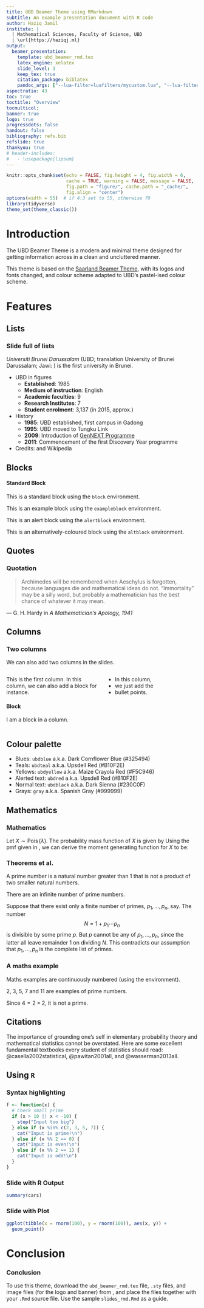 ```yaml
---
title: UBD Beamer Theme using RMarkdown
subtitle: An example presentation document with R code
author: Haziq Jamil
institute: |
  | Mathematical Sciences, Faculty of Science, UBD
  | \url{https://haziqj.ml}
output: 
  beamer_presentation:
    template: ubd_beamer_rmd.tex
    latex_engine: xelatex
    slide_level: 3
    keep_tex: true
    citation_package: biblatex
    pandoc_args: ["--lua-filter=luafilters/mycustom.lua", "--lua-filter=luafilters/bookdown.lua"] 
aspectratio: 43
toc: true
toctitle: "Overview"
tocmulticol: 
banner: true
logo: true
progressdots: false
handout: false
bibliography: refs.bib
refslide: true
thankyou: true
# header-includes:
#   - \usepackage{lipsum}
---
```


```r
knitr::opts_chunk$set(echo = FALSE, fig.height = 4, fig.width = 6, 
                      cache = TRUE, warning = FALSE, message = FALSE,
                      fig.path = "figure/", cache.path = "_cache/",
                      fig.align = "center")
options(width = 55)  # if 4:3 set to 55, otherwise 70
library(tidyverse)
theme_set(theme_classic())
```

# Introduction

The UBD Beamer Theme is a modern and minimal theme designed for getting information across in a clean and uncluttered manner.
	
This theme is based on the [Saarland Beamer Theme](https://github.com/kailashbuki/beamerthemesaarland), with its logos and fonts changed, and colour scheme adapted to UBD's pastel-ised colour scheme.

# Features

## Lists

### Slide full of lists

*Universiti Brunei Darussalam* (UBD; translation University of Brunei Darussalam; Jawi: \textarabic{يونيبرسيتي بروني دارالسلام}) is the first university in Brunei.

- UBD in figures
  - **Established**: 1985
  - **Medium of instruction**: English
  - **Academic faculties**: 9
  - **Research Institutes**: 7
  - **Student enrolment**: 3,137 (in 2015, approx.)
- History
  - **1985**: UBD established, first campus in Gadong
  - **1995**: UBD moved to Tungku Link
  - **2009**: Introduction of [GenNEXT Programme](https://ubd.edu.bn/admission/undergraduate/gennext-degree-programme/)
  - **2011**: Commencement of the first Discovery Year programme		
- Credits: \url{https://ubd.edu.bn/} and Wikipedia

## Blocks

::: {.block}
#### Standard Block
This is a standard block using the `block` environment.
:::

::: {.exampleblock latex="{Example Block}"}
This is an example block using the `exampleblock` environment.
:::

::: {.alertblock latex="{Alert Block}"}
This is an alert block using the `alertblock` environment.
:::

::: {.altblock latex="{Alternative Block}"}
This is an alternatively-coloured block using the `altblock` environment.
:::


## Quotes

### Quotation

> Archimedes will be remembered when Aeschylus is forgotten, because languages die and mathematical ideas do not. "Immortality" may be a silly word, but probably a mathematician has the best chance of whatever it may mean.

\hfill --- G. H. Hardy in *A Mathematician's Apology, 1941*

## Columns

### Two columns

We can also add two columns in the slides.

\vspace{1em}

::::: {.columns}

:::: {.column width=48%}

This is the first column. 
In this column, we can also add a block for instance.

::: {.block}
#### Block
I am a block in a column.
:::


::::

:::: {.column width=48%}

- In this column,
- we just add the
- bullet points.

::::

:::::

## Colour palette

- [Blues: `ubdblue` a.k.a. Dark Cornflower Blue (#325494)]{color=ubdblue}
- [Teals: `ubdteal` a.k.a. Upsdell Red (#B10F2E)]{color=ubdteal}
- [Yellows: `ubdyellow` a.k.a. Maize Crayola Red (#F5C946)]{color=ubdyellow}
- [Alerted text: `ubdred` a.k.a. Upsdell Red (#B10F2E)]{color=ubdred}
- [Normal text: `ubdblack` a.k.a. Dark Sienna (#230C0F)]{color=ubdblack}
- [Grays: `gray` a.k.a. Spanish Gray (#999999)]{color=gray}
<!-- - [Frame background: `ubdblue` (#325494)]{color=ubdblue} -->
<!-- - [Example block: `ubdteal` a.k.a. Upsdell Red (#B10F2E)]{color=ubdred} -->




<!-- - \color{navyblue} Frame titles: \texttt{navyblue} -->
<!-- - \color{gray} Structure: \texttt{gray} -->
<!-- - \color{charcoal} Standard block: \texttt{charcoal} -->
<!-- - \color{solidpink} Alerted block: \texttt{solidpink} -->
<!-- - \color{queenpink} Alerted block bg: \texttt{queenpink} -->
<!-- - \color{myrtlegreen} Example block: \texttt{myrtlegreen} -->
<!-- - \color{lightcyan} Example block: \texttt{lightcyan} -->
<!-- - \color{orangecrayola} Misc 1: \texttt{orangecrayola} -->
<!-- - \color{paradisepink} Misc 2: \texttt{paradisepink} -->

## Mathematics

### Mathematics

Let $X\sim\operatorname{Pois}(\lambda)$. 
The probability mass function of $X$ is given by
\begin{align}\label{eq:pois}
	\Pr(X=x) = \frac{e^{-\lambda}\lambda^x}{x!}.
\end{align}
Using the pmf given in \eqref{eq:pois}, we can derive the moment generating function for $X$ to be:
\begin{align*}
	M_X(t) 
	&= \sum_{k=0}^\infty e^{tx} \cdot \frac{e^{-\lambda}\lambda^x}{x!} \\
	&= e^{-\lambda} \sum_{k=0}^\infty  \frac{(\lambda e^t)^x}{x!} \\
	&= e^{-\lambda}  e^{\lambda e^t} \\
	&= \exp\{\lambda(e^t - 1) \}.
\end{align*}

### Theorems et al.

::: {.definition name="Prime numbers"}
A prime number is a natural number greater than 1 that is not a product of two smaller natural numbers.
:::

::: {.theorem name="Infinitude of primes"}
There are an infinite number of prime numbers.
:::

::: {.proof}
Suppose that there exist only a finite number of primes, $p_1,\dots,p_n$, say.
The number 
$$
N = 1+p_1\cdots p_n
$$
is divisible by some prime $p$.
But $p$ cannot be any of $p_1,\dots,p_n$, since the latter all leave remainder 1 on dividing $N$.
This contradicts our assumption that $p_1,\dots,p_n$ is the complete list of primes.

:::

### A maths example

Maths examples are continuously numbered (using the \texttt{example} environment).
	
::: {.example name="Examples of prime numbers"}
2, 3, 5, 7 and 11 are examples of prime numbers.
:::
	
::: {.example name="Examples of non-prime numbers"}
Since $4 = 2 \times 2$, it is not a prime.
:::

## Citations

The importance of grounding one's self in elementary probability theory and mathematical statistics cannot be overstated.
Here are some excellent fundamental textbooks every student of statistics should read: @casella2002statistical, @pawitan2001all, and @wasserman2013all.

\blfootnote{It is highly suggested to use pandoc's way of generating bibliographies (see \href{https://rmarkdown.rstudio.com/authoring_bibliographies_and_citations.html}{here}) rather than using Biblatex. This footnote was created using the custom \texttt{\textbackslash blfootnote\{\}} command.}

<!-- The importance of grounding one's self in elementary probability theory and mathematical statistics cannot be overstated. -->
<!-- 	Here are some excellent fundamental textbooks every student of statistics should read: \citet{casella2002statistical,	pawitan2001all, wasserman2013all}. \\[1em] -->

<!-- \begin{alertblock}{Warning} -->
<!-- 		Using fancy tools like neural nets, boosting, and support vector machines without understanding basic statistics is like doing brain surgery before knowing how to use a band-aid \citep{wasserman2013all}. -->
<!-- \end{alertblock} -->

## Using `R`

### Syntax highlighting

```r
f <- function(x) {
  # Check small prime
  if (x > 10 || x < -10) {
    stop("Input too big")
  } else if (x %in% c(2, 3, 5, 7)) {
    cat("Input is prime!\n")
  } else if (x %% 2 == 0) {
    cat("Input is even!\n")
  } else if (x %% 2 == 1) {
    cat("Input is odd!\n")
  }
}
```

### Slide with R Output

```r
summary(cars)
```

### Slide with Plot

```r
ggplot(tibble(x = rnorm(100), y = rnorm(100)), aes(x, y)) +
  geom_point()
```

# Conclusion

### Conclusion

To use this theme, download the `ubd_beamer_rmd.tex` file, `.sty` files, and image files (for the logo and banner) from \url{https://github.com/haziqj/ubd-beamer}, and place the files together with your `.Rmd` source file. Use the sample `slides_rmd.Rmd` as a guide.
